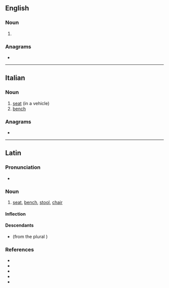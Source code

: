 ==English==

===Noun===
{{en-noun|s|sedilia}}

# {{alt form|sedilium|lang=en||type of seat in a church}}

===Anagrams===
* {{anagrams|en|Seidel|diesel|ediles|elides|ideles|seidel}}

----

==Italian==

===Noun===
{{it-noun|m}}

# [[seat]] (in a vehicle)
# [[bench]]

===Anagrams===
* {{l|it|diesel}}

----

==Latin==

===Pronunciation===
* {{la-IPA|sedīle}}

===Noun===
{{la-noun|sedīle|sedilis|n|third}}

# [[seat]], [[bench]], [[stool]], [[chair]]

====Inflection====
{{la-decl-3rd-N-I-pure|sedīle|sedil}}

====Descendants====
* {{desc|gl|silla}} (from the plural {{m|la|sedilia}})

===References===
* {{R:L&S}}
* {{R:Elementary Lewis}}
* {{R:du Cange}}
* {{R:Gaffiot}}
* {{R:Peck}}